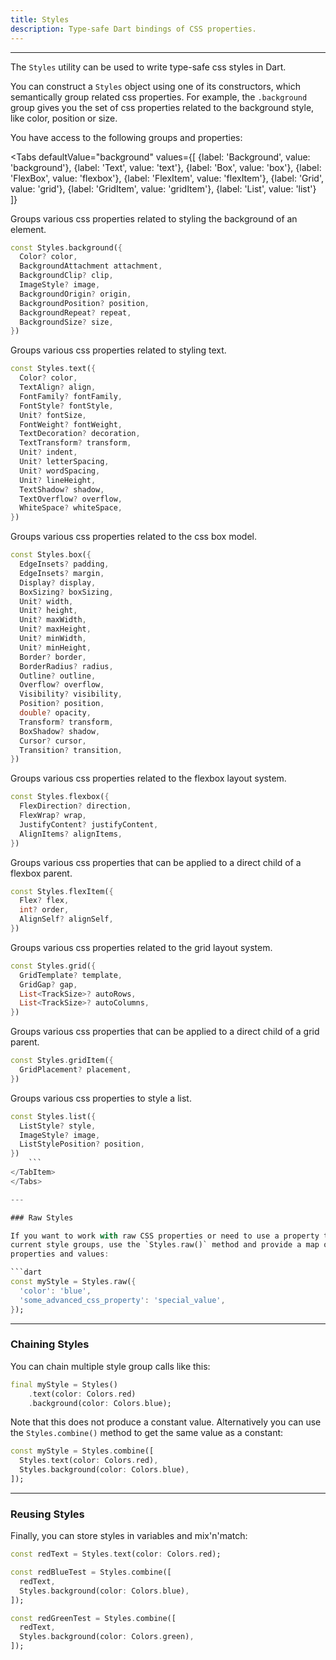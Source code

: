 ```yaml
---
title: Styles
description: Type-safe Dart bindings of CSS properties.
---
```


---

The `Styles` utility can be used to write type-safe css styles in Dart.

You can construct a `Styles` object using one of its constructors, which semantically group related
css properties. For example, the `.background` group gives you the set of css properties related to the background style, like color, position or size.

You have access to the following groups and properties:

<Tabs defaultValue="background" values={[
{label: 'Background', value: 'background'},
{label: 'Text', value: 'text'},
{label: 'Box', value: 'box'},
{label: 'FlexBox', value: 'flexbox'},
{label: 'FlexItem', value: 'flexItem'},
{label: 'Grid', value: 'grid'},
{label: 'GridItem', value: 'gridItem'},
{label: 'List', value: 'list'}
]}
>
<TabItem value="background">

Groups various css properties related to styling the background of an element.

```dart
const Styles.background({
  Color? color,
  BackgroundAttachment attachment,
  BackgroundClip? clip,
  ImageStyle? image,
  BackgroundOrigin? origin,
  BackgroundPosition? position,
  BackgroundRepeat? repeat,
  BackgroundSize? size,
})
```

</TabItem>
<TabItem value="text">

Groups various css properties related to styling text.

```dart
const Styles.text({
  Color? color,
  TextAlign? align,
  FontFamily? fontFamily,
  FontStyle? fontStyle,
  Unit? fontSize,
  FontWeight? fontWeight,
  TextDecoration? decoration,
  TextTransform? transform,
  Unit? indent,
  Unit? letterSpacing,
  Unit? wordSpacing,
  Unit? lineHeight,
  TextShadow? shadow,
  TextOverflow? overflow,
  WhiteSpace? whiteSpace,
})
```

</TabItem>
<TabItem value="box">

Groups various css properties related to the css box model.

```dart
const Styles.box({
  EdgeInsets? padding,
  EdgeInsets? margin,
  Display? display,
  BoxSizing? boxSizing,
  Unit? width,
  Unit? height,
  Unit? maxWidth,
  Unit? maxHeight,
  Unit? minWidth,
  Unit? minHeight,
  Border? border,
  BorderRadius? radius,
  Outline? outline,
  Overflow? overflow,
  Visibility? visibility,
  Position? position,
  double? opacity,
  Transform? transform,
  BoxShadow? shadow,
  Cursor? cursor,
  Transition? transition,
})
```

</TabItem>
<TabItem value="flexbox">

Groups various css properties related to the flexbox layout system.

```dart
const Styles.flexbox({
  FlexDirection? direction,
  FlexWrap? wrap,
  JustifyContent? justifyContent,
  AlignItems? alignItems,
})
```

</TabItem>
<TabItem value="flexItem">

Groups various css properties that can be applied to a direct child of a flexbox parent.

```dart
const Styles.flexItem({
  Flex? flex,
  int? order,
  AlignSelf? alignSelf,
})
```

</TabItem>
<TabItem value="grid">

Groups various css properties related to the grid layout system.

```dart
const Styles.grid({
  GridTemplate? template,
  GridGap? gap,
  List<TrackSize>? autoRows,
  List<TrackSize>? autoColumns,
})
```

</TabItem>
<TabItem value="gridItem">

Groups various css properties that can be applied to a direct child of a grid parent.

```dart
const Styles.gridItem({
  GridPlacement? placement,
})
```

</TabItem>
<TabItem value="list">

Groups various css properties to style a list.

```dart
const Styles.list({
  ListStyle? style,
  ImageStyle? image,
  ListStylePosition? position,
})
    ```
</TabItem>
</Tabs>

---

### Raw Styles

If you want to work with raw CSS properties or need to use a property that is not supported by the
current style groups, use the `Styles.raw()` method and provide a map of
properties and values:

```dart
const myStyle = Styles.raw({
  'color': 'blue',
  'some_advanced_css_property': 'special_value',
});
```

---

### Chaining Styles

You can chain multiple style group calls like this:

```dart
final myStyle = Styles()
    .text(color: Colors.red)
    .background(color: Colors.blue);
```

Note that this does not produce a constant value. Alternatively you can use the `Styles.combine()` method to get the same
value as a constant:

```dart
const myStyle = Styles.combine([
  Styles.text(color: Colors.red),
  Styles.background(color: Colors.blue),
]);
```

---

### Reusing Styles

Finally, you can store styles in variables and mix'n'match:

```dart
const redText = Styles.text(color: Colors.red);

const redBlueTest = Styles.combine([
  redText,
  Styles.background(color: Colors.blue),
]);

const redGreenTest = Styles.combine([
  redText,
  Styles.background(color: Colors.green),
]);
```
